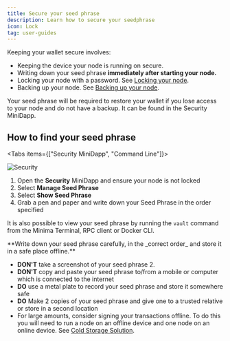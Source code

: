 ---
title: Secure your seed phrase
description: Learn how to secure your seedphrase
icon: Lock
tag: user-guides
---

Keeping your wallet secure involves:

- Keeping the device your node is running on secure.
- Writing down your seed phrase **immediately after starting your node.**
- Locking your node with a password. See [Locking your node](/docs/user-guides/lock-your-wallet).
- Backing up your node. See [Backing up your node](/docs/user-guides/backup-your-wallet).

Your seed phrase will be required to restore your wallet if you lose access to your node and do not have a backup. It can be found in the Security MiniDapp.


## How to find your seed phrase

<Tabs items={["Security MiniDapp", "Command Line"]}>
  <Tab value="Security MiniDapp">

![Security](/img/app/security.png)

1. Open the **Security** MiniDapp and ensure your node is not locked
2. Select **Manage Seed Phrase**
3. Select **Show Seed Phrase**
4. Grab a pen and paper and write down your Seed Phrase in the order specified
</Tab>
<Tab value="Command Line">

It is also possible to view your seed phrase by running the `vault` command from the Minima Terminal, RPC client or Docker CLI.

</Tab>
</Tabs>


<Callout title="Store your seed phrase securely" type="warn">
  **Write down your seed phrase carefully, in the _correct order_ and store it
  in a safe place offline.**
</Callout>

<Callout title="Note">
 
 - **DON'T** take a screenshot of your seed phrase 2.
 - **DON'T** copy and paste your seed phrase to/from a mobile or computer which is connected to the internet
 - **DO** use a metal plate to record your seed phrase and store it somewhere safe
 - **DO** Make 2 copies of your seed phrase and give one to a trusted relative or store in a second location
 - For large amounts, consider signing your transactions offline. To do this you will need to run a node on an offline device and one node on an online device. See [Cold Storage Solution](docs/user-guides/advanced/cold-storage).

</Callout>
